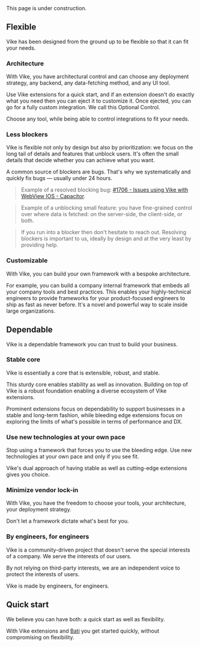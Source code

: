 
<Link href="#flexible" /><br/>
<Link href="#dependable" /><br/>
<Link href="#quick-start" />

<Construction>This page is under construction.</Construction>


## Flexible

Vike has been designed from the ground up to be flexible so that it can fit your needs.

### Architecture

With Vike, you have architectural control and can choose any deployment strategy, any backend, any data-fetching method, and any UI tool.

Use <Link href="/extensions">Vike extensions</Link> for a quick start, and if an extension doesn't do exactly what you need then you can eject it to customize it. Once ejected, you can go for a fully custom integration. We call this <Link href="/optional-control">Optional Control</Link>.

Choose any tool, while being able to control integrations to fit your needs.

### Less blockers

Vike is flexible not only by design but also by prioritization: we focus on the long tail of details and features that unblock users. It's often the small details that decide whether you can achieve what you want.

A common source of blockers are bugs. That's why we systematically and quickly fix bugs &mdash; usually under 24 hours.

> Example of a resolved blocking bug: [#1706 - Issues using Vike with WebView IOS - Capacitor](https://github.com/vikejs/vike/issues/1706).

> Example of a unblocking small feature: you have <Link href="/data#client-side">fine-grained control over where data is fetched</Link>: on the server-side, the client-side, or both.

> If you run into a blocker then don't hesitate to <Link href="/faq#i-ve-difficulties-integrating-a-tool-can-i-get-help">reach out</Link>. Resolving blockers is important to us, ideally by design and at the very least by providing help.

### Customizable

With Vike, you can build your own framework with a bespoke architecture.

For example, you can build a company internal framework that embeds all your company tools and best practices. This enables your highly-technical engineers to provide frameworks for your product-focused engineers to ship as fast as never before. It's a novel and powerful way to scale inside large organizations.


## Dependable

Vike is a dependable framework you can trust to build your business.

### Stable core

Vike is essentially a core that is extensible, robust, and stable.

This sturdy core enables stability as well as innovation. Building on top of Vike is a robust foundation enabling a diverse ecosystem of <Link href="/extensions">Vike extensions</Link>.

Prominent extensions focus on dependability to support businesses in a stable and long-term fashion, while bleeding edge extensions focus on exploring the limits of what's possible in terms of performance and DX.

### Use new technologies at your own pace

Stop using a framework that forces you to use the bleeding edge. Use new technologies at your own pace and only if you see fit.

Vike's dual approach of having stable as well as cutting-edge extensions gives you choice.

### Minimize vendor lock-in

With Vike, you have the freedom to choose your tools, your architecture, your deployment strategy.

Don't let a framework dictate what's best for you.

### By engineers, for engineers

Vike is a community-driven project that doesn't serve the special interests of a company. We serve the interests of our users.

By not relying on third-party interests, we are an independent voice to protect the interests of users.

Vike is made by engineers, for engineers.

## Quick start

We believe you can have both: a quick start as well as flexibility.

With <Link href="/extensions">Vike extensions</Link> and [Bati](https://batijs.dev) you get started quickly, without compromising on flexibility.
